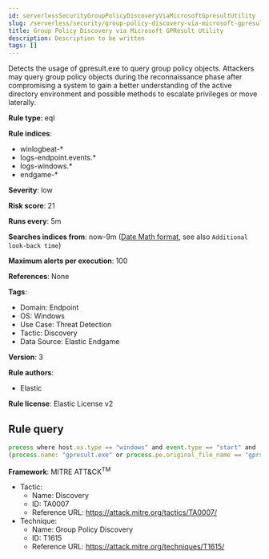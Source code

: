 ```yaml
---
id: serverlessSecurityGroupPolicyDiscoveryViaMicrosoftGpresultUtility
slug: /serverless/security/group-policy-discovery-via-microsoft-gpresult-utility
title: Group Policy Discovery via Microsoft GPResult Utility
description: Description to be written
tags: []
---
```


<div id="group-policy-discovery-via-microsoft-gpresult-utility"></div>

Detects the usage of gpresult.exe to query group policy objects. Attackers may query group policy objects during the reconnaissance phase after compromising a system to gain a better understanding of the active directory environment and possible methods to escalate privileges or move laterally.

**Rule type**: eql

**Rule indices**: 

* winlogbeat-*
* logs-endpoint.events.*
* logs-windows.*
* endgame-*

**Severity**: low

**Risk score**: 21

**Runs every**: 5m

**Searches indices from**: now-9m ([Date Math format](((ref))/common-options.html#date-math), see also <DocLink id="serverlessSecurityRulesUiCreate" section="set-the-rules-schedule">`Additional look-back time`</DocLink>)

**Maximum alerts per execution**: 100

**References**: None

**Tags**: 

* Domain: Endpoint
* OS: Windows
* Use Case: Threat Detection
* Tactic: Discovery
* Data Source: Elastic Endgame

**Version**: 3

**Rule authors**: 

* Elastic

**Rule license**: Elastic License v2

## Rule query

```js
process where host.os.type == "windows" and event.type == "start" and
(process.name: "gpresult.exe" or process.pe.original_file_name == "gprslt.exe") and process.args: ("/z", "/v", "/r", "/x")

```

**Framework**: MITRE ATT&CK<sup>TM</sup>

* Tactic:
    * Name: Discovery
    * ID: TA0007
    * Reference URL: https://attack.mitre.org/tactics/TA0007/
* Technique:
    * Name: Group Policy Discovery
    * ID: T1615
    * Reference URL: https://attack.mitre.org/techniques/T1615/

